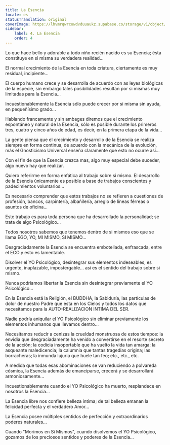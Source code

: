 ```yaml
---
title: La Esencia
locale: es
statusTranslation: original
coverImage: https://lhvmrqwrcowdvduuaukz.supabase.co/storage/v1/object/public/strapi-uploads/small_cover-tratado-de-psicologia-revolucionaria.webp-5e15e1cec4e0ebebcde5d7fc7565d8fd.webp
sidebar:
    label: 4. La Esencia
    order: 4
---
```

Lo que hace bello y adorable a todo niño recién nacido es su Esencia; ésta constituye en si misma su verdadera realidad...

El normal crecimiento de la Esencia en toda criatura, ciertamente es muy residual, incipiente...

El cuerpo humano crece y se desarrolla de acuerdo con as leyes biológicas de la especie, sin embargo tales posibilidades resultan por si mismas muy limitadas para la Esencia...

Incuestionablemente la Esencia sólo puede crecer por si misma sin ayuda, en pequeñísimo grado...

Hablando francamente y sin ambages diremos que el crecimiento espontáneo y natural de la Esencia, sólo es posible durante los primeros tres, cuatro y cinco años de edad, es decir, en la primera etapa de la vida...

La gente piensa que el crecimiento y desarrollo de la Esencia se realiza siempre en forma continua, de acuerdo con la mecánica de la evolución, más el Gnosticismo Universal enseña claramente que esto no ocurre así...

Con el fin de que la Esencia crezca mas, algo muy especial debe suceder, algo nuevo hay que realizar.

Quiero referirme en forma enfática al trabajo sobre si mismo. El desarrollo de la Esencia únicamente es posible a base de trabajos conscientes y padecimientos voluntarios...

Es necesario comprender que estos trabajos no se refieren a cuestiones de profesión, bancos, carpintería, albañilería, arreglo de líneas férreas o asuntos de oficina...

Este trabajo es para toda persona que ha desarrollado la personalidad; se trata de algo Psicológico...

Todos nosotros sabemos que tenemos dentro de si mismos eso que se llama EGO, YO, MI MISMO, SI MISMO...

Desgraciadamente la Esencia se encuentra embotellada, enfrascada, entre el ECO y esto es lamentable.

Disolver el YO Psicológico, desintegrar sus elementos indeseables, es urgente, inaplazable, impostergable... así es el sentido del trabajo sobre si mismo.

Nunca podríamos libertar la Esencia sin desintegrar previamente el YO Psicológico...

En la Esencia está la Religión, el BUDDHA, la Sabiduría, las partículas de dolor de nuestro Padre que esta en los Cielos y todos los datos que necesitamos para la AUTO-REALIZACION INTIMA DEL SER.

Nadie podría aniquilar el YO Psicológico sin eliminar previamente los elementos inhumanos que llevamos dentro...

Necesitamos reducir a cenizas la crueldad monstruosa de estos tiempos: la envidia que desgraciadamente ha venido a convertirse en el resorte secreto de la acción; la codicia insoportable que ha vuelto la vida tan amarga: la asqueante maledicencia; la calumnia que tantas tragedias origina; las borracheras; la inmunda lujuria que huele tan feo; etc., etc., etc.

A medida que todas esas abominaciones se van reduciendo a polvareda cósmica, la Esencia además de emanciparse, crecerá y se desarrollará armoniosamente...

Incuestionablemente cuando el YO Psicológico ha muerto, resplandece en nosotros la Esencia...

La Esencia libre nos confiere belleza intima; de tal belleza emanan la felicidad perfecta y el verdadero Amor...

La Esencia posee múltiples sentidos de perfección y extraordinarios poderes naturales...

Cuando "Morimos en Si Mismos", cuando disolvemos el YO Psicológico, gozamos de los preciosos sentidos y poderes de la Esencia...
